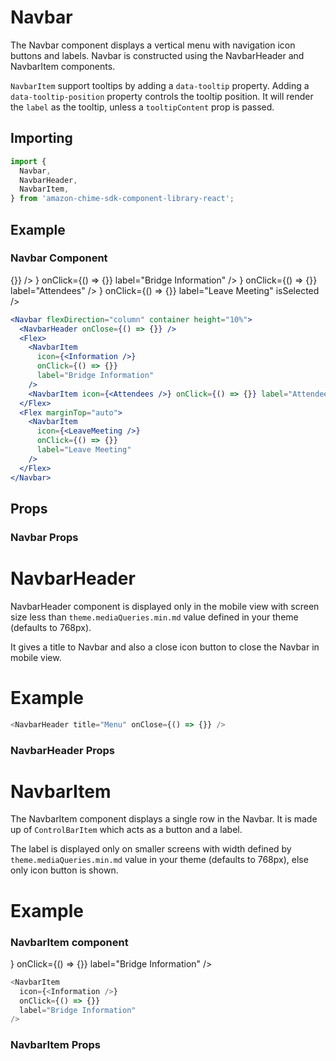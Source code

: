 

<Meta of={NavbarStories} />

# Navbar

The Navbar component displays a vertical menu with navigation icon buttons and labels. Navbar is constructed using the NavbarHeader and NavbarItem components.

`NavbarItem` support tooltips by adding a `data-tooltip` property. Adding a `data-tooltip-position` property controls the tooltip position. It will render the `label` as the tooltip, unless a `tooltipContent` prop is passed.

## Importing

```javascript
import {
  Navbar,
  NavbarHeader,
  NavbarItem,
} from 'amazon-chime-sdk-component-library-react';
```

## Example

### Navbar Component

<ThemeProvider theme={lightTheme}>
  <GlobalStyles />
  <Canvas>
    <Navbar flexDirection="column" container css="height: 50vh">
      <NavbarHeader onClose={() => {}} />
      <Flex>
        <NavbarItem
          icon={<Information />}
          onClick={() => {}}
          label="Bridge Information"
        />
        <NavbarItem icon={<Attendees />} onClick={() => {}} label="Attendees" />
      </Flex>
      <Flex marginTop="auto">
        <NavbarItem
          icon={<LeaveMeeting />}
          onClick={() => {}}
          label="Leave Meeting"
          isSelected
        />
      </Flex>
    </Navbar>
  </Canvas>
</ThemeProvider>

```jsx
<Navbar flexDirection="column" container height="10%">
  <NavbarHeader onClose={() => {}} />
  <Flex>
    <NavbarItem
      icon={<Information />}
      onClick={() => {}}
      label="Bridge Information"
    />
    <NavbarItem icon={<Attendees />} onClick={() => {}} label="Attendees" />
  </Flex>
  <Flex marginTop="auto">
    <NavbarItem
      icon={<LeaveMeeting />}
      onClick={() => {}}
      label="Leave Meeting"
    />
  </Flex>
</Navbar>
```

## Props

### Navbar Props

<ArgTypes of={Navbar} />

# NavbarHeader

NavbarHeader component is displayed only in the mobile view with screen size less than `theme.mediaQueries.min.md` value defined in your theme (defaults to 768px).

It gives a title to Navbar and also a close icon button to close the Navbar in mobile view.

# Example

```javascript
<NavbarHeader title="Menu" onClose={() => {}} />
```

### NavbarHeader Props

<ArgTypes of={NavbarHeader} />

# NavbarItem

The NavbarItem component displays a single row in the Navbar. It is made up of `ControlBarItem` which acts as a button and a label.

The label is displayed only on smaller screens with width defined by `theme.mediaQueries.min.md` value in your theme (defaults to 768px), else only icon button is shown.

# Example

### NavbarItem component

<ThemeProvider theme={lightTheme}>
  <GlobalStyles />
  <NavbarItem
    icon={<Information />}
    onClick={() => {}}
    label="Bridge Information"
  />
</ThemeProvider>

```javascript
<NavbarItem
  icon={<Information />}
  onClick={() => {}}
  label="Bridge Information"
/>
```

### NavbarItem Props

<ArgTypes of={NavbarItem} />
